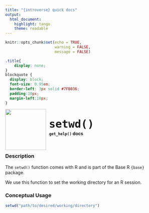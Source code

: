 ```yaml
---
title: "{introverse} quick docs"
output: 
  html_document:
    highlight: tango
    theme: readable
---
```



```r
knitr::opts_chunk$set(echo = TRUE, 
                      warning = FALSE, 
                      message = FALSE)
```

```css
.title{
    display: none;
}
blockquote {
  display: block;
  font-size: 0.95em;
  border-left: 3px solid #7FB036;
  padding:10px;
  margin-left:10px;
}
```

<div>
<br>
 <img src = "logo.png" style = "float:left;height:130px;margin-top:-20px;">
 <span style = "font-weight:bold;font-size:40px;"> 
  &nbsp;<code>setwd()</code>
 </span>
 <br>
 <b>&nbsp;&nbsp;&nbsp;<code>get_help()</code> docs</b>
</div>
<br>

### Description

The `setwd()` function comes with R and is part of the Base R `{base}` package.
  
We use this function to set the working directory for an R session.

### Conceptual Usage 

```r
setwd("path/to/desired/working/directory")
```
